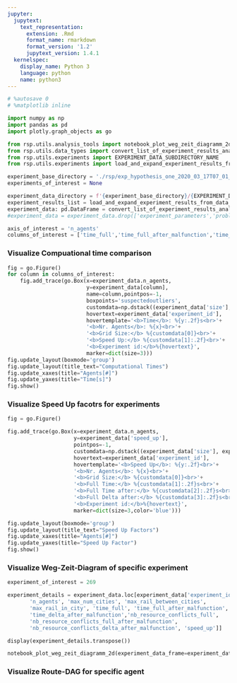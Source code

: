 ```yaml
---
jupyter:
  jupytext:
    text_representation:
      extension: .Rmd
      format_name: rmarkdown
      format_version: '1.2'
      jupytext_version: 1.4.1
  kernelspec:
    display_name: Python 3
    language: python
    name: python3
---
```


```python
# %autosave 0
# %matplotlib inline
```

```python
import numpy as np
import pandas as pd
import plotly.graph_objects as go

from rsp.utils.analysis_tools import notebook_plot_weg_zeit_diagramm_2d
from rsp.utils.data_types import convert_list_of_experiment_results_analysis_to_data_frame
from rsp.utils.experiments import EXPERIMENT_DATA_SUBDIRECTORY_NAME
from rsp.utils.experiments import load_and_expand_experiment_results_from_data_folder
```

```python
experiment_base_directory = './rsp/exp_hypothesis_one_2020_03_17T07_01_49/'
experiments_of_interest = None
```

```python
experiment_data_directory = f'{experiment_base_directory}/{EXPERIMENT_DATA_SUBDIRECTORY_NAME}'
experiment_results_list = load_and_expand_experiment_results_from_data_folder(experiment_data_folder_name=experiment_data_directory,experiment_ids=experiments_of_interest)
experiment_data: pd.DataFrame = convert_list_of_experiment_results_analysis_to_data_frame(experiment_results_list)
#experiment_data = experiment_data.drop(['experiment_parameters','problem_full','problem_full_after_malfunction','problem_delta_after_malfunction','results_full','results_full_after_malfunction','results_delta_after_malfunction'],axis=1)
```

```python
axis_of_interest = 'n_agents'
columns_of_interest = ['time_full','time_full_after_malfunction','time_delta_after_malfunction']
```

### Visualize Compuational time comparison

```python
fig = go.Figure()
for column in columns_of_interest:
    fig.add_trace(go.Box(x=experiment_data.n_agents,
                         y=experiment_data[column],
                         name=column,pointpos=-1,
                         boxpoints='suspectedoutliers',
                         customdata=np.dstack((experiment_data['size'], experiment_data['speed_up']))[0],
                         hovertext=experiment_data['experiment_id'],
                         hovertemplate='<b>Time</b>: %{y:.2f}s<br>'+
                         '<b>Nr. Agents</b>: %{x}<br>'+
                         '<b>Grid Size:</b> %{customdata[0]}<br>'+
                         '<b>Speed Up:</b> %{customdata[1]:.2f}<br>'+
                         '<b>Experiment id:</b>%{hovertext}',
                         marker=dict(size=3)))
fig.update_layout(boxmode='group')
fig.update_layout(title_text="Computational Times")
fig.update_xaxes(title="Agents[#]")
fig.update_yaxes(title="Time[s]")
fig.show()
```

### Visualize Speed Up facotrs for experiments

```python
fig = go.Figure()

fig.add_trace(go.Box(x=experiment_data.n_agents,
                     y=experiment_data['speed_up'],
                     pointpos=-1,
                     customdata=np.dstack((experiment_data['size'], experiment_data['time_full'], experiment_data['time_full_after_malfunction'], experiment_data['time_delta_after_malfunction']))[0],
                     hovertext=experiment_data['experiment_id'],
                     hovertemplate='<b>Speed Up</b>: %{y:.2f}<br>'+
                     '<b>Nr. Agents</b>: %{x}<br>'+
                     '<b>Grid Size:</b> %{customdata[0]}<br>'+
                     '<b>Full Time:</b> %{customdata[1]:.2f}s<br>'+
                     '<b>Full Time after:</b> %{customdata[2]:.2f}s<br>'+
                     '<b>Full Delta after:</b> %{customdata[3]:.2f}s<br>'+
                     '<b>Experiment id:</b>%{hovertext}',
                     marker=dict(size=3,color='blue')))

fig.update_layout(boxmode='group')
fig.update_layout(title_text="Speed Up Factors")
fig.update_xaxes(title="Agents[#]")
fig.update_yaxes(title="Speed Up Factor")
fig.show()
```

### Visualize Weg-Zeit-Diagram of specific experiment

```python
experiment_of_interest = 269
```

```python
experiment_details = experiment_data.loc[experiment_data['experiment_id'] == experiment_of_interest,['malfunction','size',
       'n_agents', 'max_num_cities', 'max_rail_between_cities',
       'max_rail_in_city', 'time_full', 'time_full_after_malfunction',
       'time_delta_after_malfunction','nb_resource_conflicts_full',
       'nb_resource_conflicts_full_after_malfunction',
       'nb_resource_conflicts_delta_after_malfunction', 'speed_up']]
```

```python
display(experiment_details.transpose())
```

```python
notebook_plot_weg_zeit_diagramm_2d(experiment_data_frame=experiment_data,experiment_id = experiment_of_interest)
```

### Visualize Route-DAG for specific agent

```python

```

